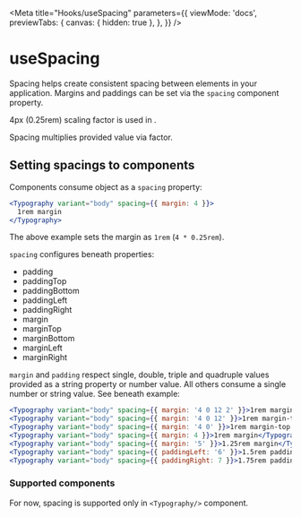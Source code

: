 
<Meta
  title="Hooks/useSpacing"
  parameters={{
    viewMode: 'docs',
    previewTabs: {
      canvas: { hidden: true },
    },
  }}
/>

# useSpacing

Spacing helps create consistent spacing between elements in your application.
Margins and paddings can be set via the `spacing` component property.

4px (0.25rem) scaling factor is used in <Typography variant="body" tag="span" children={projectName} />.

Spacing multiplies provided value via factor.

## Setting spacings to components

Components consume object as a `spacing` property:

```jsx
<Typography variant="body" spacing={{ margin: 4 }}>
  1rem margin
</Typography>
```

The above example sets the margin as `1rem` (`4 * 0.25rem`).

`spacing` configures beneath properties:

- padding
- paddingTop
- paddingBottom
- paddingLeft
- paddingRight
- margin
- marginTop
- marginBottom
- marginLeft
- marginRight

`margin` and `padding` respect single, double, triple and quadruple values provided as a string property or number value.
All others consume a single number or string value. See beneath example:

```jsx
<Typography variant="body" spacing={{ margin: '4 0 12 2' }}>1rem margin-top, 0 margin-right, 3rem margin-bottom, 0.5rem margin-left</Typography>
<Typography variant="body" spacing={{ margin: '4 0 12' }}>1rem margin-top, 0 margin-right & margin-left, 3rem margin-bottom</Typography>
<Typography variant="body" spacing={{ margin: '4 0' }}>1rem margin-top & margin-bottom, 0 margin-right & margin-left</Typography>
<Typography variant="body" spacing={{ margin: 4 }}>1rem margin</Typography>
<Typography variant="body" spacing={{ margin: '5' }}>1.25rem margin</Typography>
<Typography variant="body" spacing={{ paddingLeft: '6' }}>1.5rem padding-left</Typography>
<Typography variant="body" spacing={{ paddingRight: 7 }}>1.75rem padding-left</Typography>
```

### Supported components

For now, spacing is supported only in `<Typography/>` component.
